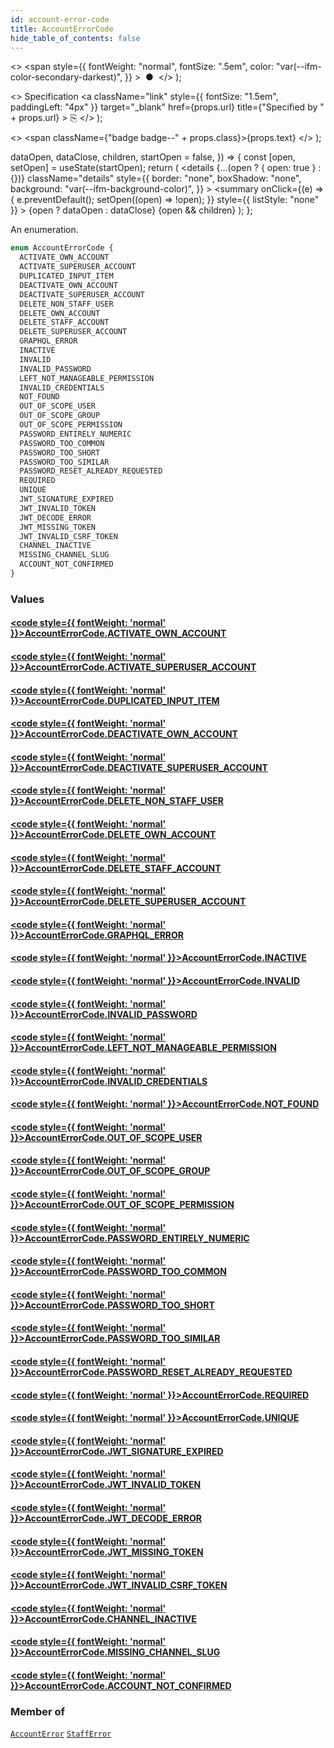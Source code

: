 ```yaml
---
id: account-error-code
title: AccountErrorCode
hide_table_of_contents: false
---
```


  <>
    <span
      style={{
        fontWeight: "normal",
        fontSize: ".5em",
        color: "var(--ifm-color-secondary-darkest)",
      }}
    >
      &nbsp;●&nbsp;
    </span>
  </>
);

  <>
    Specification
    <a
      className="link"
      style={{ fontSize: "1.5em", paddingLeft: "4px" }}
      target="\_blank"
      href={props.url}
      title={"Specified by " + props.url}
    >
      ⎘
    </a>
  </>
);

  <>
    <span className={"badge badge--" + props.class}>{props.text}</span>
  </>
);


  dataOpen,
  dataClose,
  children,
  startOpen = false,
}) => {
  const [open, setOpen] = useState(startOpen);
  return (
    <details
      {...(open ? { open: true } : {})}
      className="details"
      style={{
        border: "none",
        boxShadow: "none",
        background: "var(--ifm-background-color)",
      }}
    >
      <summary
        onClick={(e) => {
          e.preventDefault();
          setOpen((open) => !open);
        }}
        style={{ listStyle: "none" }}
      >
        {open ? dataOpen : dataClose}
      </summary>
      {open && children}
    </details>
  );
};

An enumeration.

```graphql
enum AccountErrorCode {
  ACTIVATE_OWN_ACCOUNT
  ACTIVATE_SUPERUSER_ACCOUNT
  DUPLICATED_INPUT_ITEM
  DEACTIVATE_OWN_ACCOUNT
  DEACTIVATE_SUPERUSER_ACCOUNT
  DELETE_NON_STAFF_USER
  DELETE_OWN_ACCOUNT
  DELETE_STAFF_ACCOUNT
  DELETE_SUPERUSER_ACCOUNT
  GRAPHQL_ERROR
  INACTIVE
  INVALID
  INVALID_PASSWORD
  LEFT_NOT_MANAGEABLE_PERMISSION
  INVALID_CREDENTIALS
  NOT_FOUND
  OUT_OF_SCOPE_USER
  OUT_OF_SCOPE_GROUP
  OUT_OF_SCOPE_PERMISSION
  PASSWORD_ENTIRELY_NUMERIC
  PASSWORD_TOO_COMMON
  PASSWORD_TOO_SHORT
  PASSWORD_TOO_SIMILAR
  PASSWORD_RESET_ALREADY_REQUESTED
  REQUIRED
  UNIQUE
  JWT_SIGNATURE_EXPIRED
  JWT_INVALID_TOKEN
  JWT_DECODE_ERROR
  JWT_MISSING_TOKEN
  JWT_INVALID_CSRF_TOKEN
  CHANNEL_INACTIVE
  MISSING_CHANNEL_SLUG
  ACCOUNT_NOT_CONFIRMED
}
```

### Values

#### [<code style={{ fontWeight: 'normal' }}>AccountErrorCode.<b>ACTIVATE_OWN_ACCOUNT</b></code>](#)

>

#### [<code style={{ fontWeight: 'normal' }}>AccountErrorCode.<b>ACTIVATE_SUPERUSER_ACCOUNT</b></code>](#)

>

#### [<code style={{ fontWeight: 'normal' }}>AccountErrorCode.<b>DUPLICATED_INPUT_ITEM</b></code>](#)

>

#### [<code style={{ fontWeight: 'normal' }}>AccountErrorCode.<b>DEACTIVATE_OWN_ACCOUNT</b></code>](#)

>

#### [<code style={{ fontWeight: 'normal' }}>AccountErrorCode.<b>DEACTIVATE_SUPERUSER_ACCOUNT</b></code>](#)

>

#### [<code style={{ fontWeight: 'normal' }}>AccountErrorCode.<b>DELETE_NON_STAFF_USER</b></code>](#)

>

#### [<code style={{ fontWeight: 'normal' }}>AccountErrorCode.<b>DELETE_OWN_ACCOUNT</b></code>](#)

>

#### [<code style={{ fontWeight: 'normal' }}>AccountErrorCode.<b>DELETE_STAFF_ACCOUNT</b></code>](#)

>

#### [<code style={{ fontWeight: 'normal' }}>AccountErrorCode.<b>DELETE_SUPERUSER_ACCOUNT</b></code>](#)

>

#### [<code style={{ fontWeight: 'normal' }}>AccountErrorCode.<b>GRAPHQL_ERROR</b></code>](#)

>

#### [<code style={{ fontWeight: 'normal' }}>AccountErrorCode.<b>INACTIVE</b></code>](#)

>

#### [<code style={{ fontWeight: 'normal' }}>AccountErrorCode.<b>INVALID</b></code>](#)

>

#### [<code style={{ fontWeight: 'normal' }}>AccountErrorCode.<b>INVALID_PASSWORD</b></code>](#)

>

#### [<code style={{ fontWeight: 'normal' }}>AccountErrorCode.<b>LEFT_NOT_MANAGEABLE_PERMISSION</b></code>](#)

>

#### [<code style={{ fontWeight: 'normal' }}>AccountErrorCode.<b>INVALID_CREDENTIALS</b></code>](#)

>

#### [<code style={{ fontWeight: 'normal' }}>AccountErrorCode.<b>NOT_FOUND</b></code>](#)

>

#### [<code style={{ fontWeight: 'normal' }}>AccountErrorCode.<b>OUT_OF_SCOPE_USER</b></code>](#)

>

#### [<code style={{ fontWeight: 'normal' }}>AccountErrorCode.<b>OUT_OF_SCOPE_GROUP</b></code>](#)

>

#### [<code style={{ fontWeight: 'normal' }}>AccountErrorCode.<b>OUT_OF_SCOPE_PERMISSION</b></code>](#)

>

#### [<code style={{ fontWeight: 'normal' }}>AccountErrorCode.<b>PASSWORD_ENTIRELY_NUMERIC</b></code>](#)

>

#### [<code style={{ fontWeight: 'normal' }}>AccountErrorCode.<b>PASSWORD_TOO_COMMON</b></code>](#)

>

#### [<code style={{ fontWeight: 'normal' }}>AccountErrorCode.<b>PASSWORD_TOO_SHORT</b></code>](#)

>

#### [<code style={{ fontWeight: 'normal' }}>AccountErrorCode.<b>PASSWORD_TOO_SIMILAR</b></code>](#)

>

#### [<code style={{ fontWeight: 'normal' }}>AccountErrorCode.<b>PASSWORD_RESET_ALREADY_REQUESTED</b></code>](#)

>

#### [<code style={{ fontWeight: 'normal' }}>AccountErrorCode.<b>REQUIRED</b></code>](#)

>

#### [<code style={{ fontWeight: 'normal' }}>AccountErrorCode.<b>UNIQUE</b></code>](#)

>

#### [<code style={{ fontWeight: 'normal' }}>AccountErrorCode.<b>JWT_SIGNATURE_EXPIRED</b></code>](#)

>

#### [<code style={{ fontWeight: 'normal' }}>AccountErrorCode.<b>JWT_INVALID_TOKEN</b></code>](#)

>

#### [<code style={{ fontWeight: 'normal' }}>AccountErrorCode.<b>JWT_DECODE_ERROR</b></code>](#)

>

#### [<code style={{ fontWeight: 'normal' }}>AccountErrorCode.<b>JWT_MISSING_TOKEN</b></code>](#)

>

#### [<code style={{ fontWeight: 'normal' }}>AccountErrorCode.<b>JWT_INVALID_CSRF_TOKEN</b></code>](#)

>

#### [<code style={{ fontWeight: 'normal' }}>AccountErrorCode.<b>CHANNEL_INACTIVE</b></code>](#)

>

#### [<code style={{ fontWeight: 'normal' }}>AccountErrorCode.<b>MISSING_CHANNEL_SLUG</b></code>](#)

>

#### [<code style={{ fontWeight: 'normal' }}>AccountErrorCode.<b>ACCOUNT_NOT_CONFIRMED</b></code>](#)

>

### Member of

[`AccountError`](../../../api-reference/users/objects/account-error) <Badge class="secondary" text="object"/><Bullet />[`StaffError`](../../../api-reference/users/objects/staff-error) <Badge class="secondary" text="object"/>
